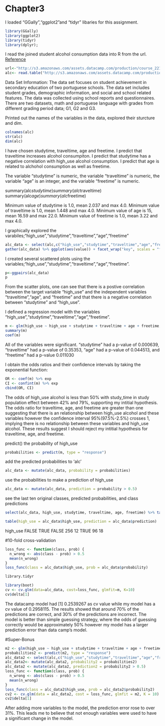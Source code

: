 
# Chapter3

I loaded "GGally","ggplot2"and "tidyr" libaries for this assignment.
```r
library(GGally)
library(ggplot2)
library(tidyr)
library(dplyr); 
```

I read the joined student alcohol consumption data into R from  the url. [Reference](http://s3.amazonaws.com/assets.datacamp.com/production/course_2218/datasets/alc.txt)
```r
url<-"http://s3.amazonaws.com/assets.datacamp.com/production/course_2218/datasets/alc.txt"
alc<- read.table("http://s3.amazonaws.com/assets.datacamp.com/production/course_2218/datasets/alc.txt", sep="\t", header=TRUE)
```
Data Set Information:
The data set focuses on student achievement in secondary education of two portuguese schools. The data set includes student grades, demographic information, and social and school related features. The data was collected using school reports and questionnaires. There are two datasets, math and portuguese language with grades from different grading period data; G1, G2 and G3.


Printed out the names of the variables in the data, explored their sturcture and dim.

```r

colnames(alc) 
str(alc)
dim(alc)
```

I have chosen studytime, traveltime, age and freetime. I predict that traveltime  increases alcohol consumpiton. I predict that studytime has a negative correlation with high_use alcohol consumption. I predict that age is related to alchohol consumption as well as freetime.

The variable "studytime" is numeric, the variable "traveltime" is numeric, the variable "age" is an integer, and the variable "freetime" is numeric.


summary(alc$studytime)
summary(alc$traveltime)
summary(alc$age)
summary(alc$freetime)

Minimum value of studytime is 1.0, mean 2.037 and max 4.0.
Minimum value of traveltime is 1.0, mean 1.448 and max 4.0.
Minimum value of age is 15, mean 16.59 and max 22.0.
Minimum value of freetime is 1.0, mean 3.22 and max 4.0.

I graphically explored the varabiles;"high_use","studytime","traveltime","age","freetime"
```r
alc_data <- select(alc,c("high_use","studytime","traveltime","age","freetime"))
gather(alc_data) %>% ggplot(aes(value)) + facet_wrap("key", scales = "free") + geom_bar()
```

I created several scattered plots using the variables;"high_use","studytime","traveltime","age","freetime".
```r
p<-ggpairs(alc_data)
p
```
From the scatter plots, one can see that there is a postive correlation between the target variable "high_use" and the independent variables "traveltime","age", and "freetime" and that there is a negative correlation between "studytime" and "high_use".


I defined a regression model with the variables "high_use","studytime","traveltime","age","freetime". 
```r
m <- glm(high_use ~ high_use + studytime + traveltime + age + freetime, data = alc_data, family = "binomial")
summary(m)
coef(m)
```
All of the variables were significant. "studytime" had a p-value of 0.000639, "traveltime" had a p-value of 0.35353, "age" had a p-value of 0.044513, and "freetime" had a p-value 0.011030

I obtain the odds ratios and their confidence intervals by taking the exponential function:
```r
OR <- coef(m) %>% exp
CI <- confint(m) %>% exp
cbind(OR, CI)
```
                             
The odds of high_use alcohol is less than 50% with study_time in study population effect between 42% and 79%, supporting my intitial hypothesis.
The odds ratio for traveltime, age, and freetime are greater than one suggesting that there is an relationship between high_use alcohol and these variables however the confidence interval 95%(97.5%-2.5%) crosses 1, implying there is no relationship between these variables and high_use alcohol. These results suggest I should reject my intitial hypothesis for traveltime, age, and freetime.

predict() the probability of high_use
```r
probabilities <- predict(m, type = "response")
```

add the predicted probabilities to 'alc'
```r
alc_data <- mutate(alc_data, probability = probabilities)
```

use the probabilities to make a prediction of high_use
```r
alc_data <- mutate(alc_data, prediction = probability > 0.5)
```

see the last ten original classes, predicted probabilities, and class predictions
```r
select(alc_data, high_use, studytime, traveltime, age, freetime) %>% tail(10)
```

```r
table(high_use = alc_data$high_use, prediction = alc_data$prediction)
```

high_use FALSE TRUE
   FALSE   256   12
   TRUE     96   18

#10-fold cross-validation
```r
loss_func <- function(class, prob) {
  n_wrong <- abs(class - prob) > 0.5
  mean(n_wrong)
}
loss_func(class = alc_data$high_use, prob = alc_data$probability)

library.tidyr

library(boot)
cv <- cv.glm(data=alc_data, cost=loss_func, glmfit=m, K=10)
cv$delta[1]
```
The datacamp model had [1] 0.2539267 as cv value while my model has a cv value of 0.2958115. The results showed that around 70% of the predictions are  correct, and 30% of the predictions are incorrect. The model is better than simple guessing strategy, where the odds of guessing correctly would be approximately 50% however my model has a larger prediction error than data camp's model.

#Super-Bonus
```r
m2 <- glm(high_use ~ high_use + studytime + traveltime + age + freetime + health +famrel + G1 +G2 + G3, data = alc, family = "binomial")
probabilities2 <- predict(m2, type = "response")
alc_data2 <- select(alc,c("high_use","studytime","traveltime","age","freetime","health","famrel","G1","G2","G3"))
alc_data2<- mutate(alc_data2, probability2 = probabilities2)
alc_data2 <- mutate(alc_data2, prediction2 = probability2 > 0.5)
loss_func <- function(class, prob) {
  n_wrong <- abs(class - prob) > 0.5
  mean(n_wrong)
}
loss_func(class = alc_data2$high_use, prob = alc_data2$probability2)
cv2 <- cv.glm(data = alc_data2, cost = loss_func, glmfit = m2, K = 10)
cv2$delta[1]
```

After adding more variables to the model, the prediction error rose to over 31%. This leads me to believe that not enough variables were used to have a significant change in the model.


